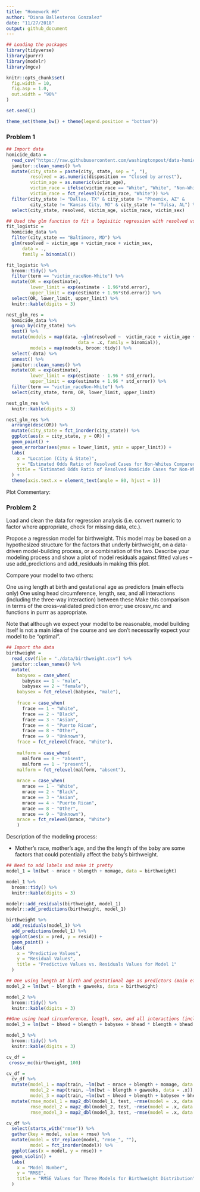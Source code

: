 ```yaml
---
title: "Homework #6"
author: "Diana Ballesteros Gonzalez"
date: "11/27/2018"
output: github_document
---
```


```r
## Loading the packages
library(tidyverse)
library(purrr)
library(modelr)
library(mgcv)

knitr::opts_chunk$set(
  fig.width = 10,
  fig.asp = 1.0,
  out.width = "90%"
)

set.seed(1)

theme_set(theme_bw() + theme(legend.position = "bottom"))
```

### **Problem 1**
```r
## Import data 
homicide_data = 
  read_csv("https://raw.githubusercontent.com/washingtonpost/data-homicides/master/homicide-data.csv") %>% 
  janitor::clean_names() %>% 
  mutate(city_state = paste(city, state, sep = ", "), 
         resolved = as.numeric(disposition == "Closed by arrest"), 
         victim_age = as.numeric(victim_age),
         victim_race = ifelse(victim_race == "White", "White", "Non-White"), 
         victim_race = fct_relevel(victim_race, "White")) %>% 
  filter(city_state != "Dallas, TX" & city_state != "Phoenix, AZ" & 
         city_state != "Kansas City, MO" & city_state != "Tulsa, AL") %>% 
  select(city_state, resolved, victim_age, victim_race, victim_sex)
```

```r
## Used the glm function to fit a logisitic regression with resolved vs unresolved as the outcome and victim age, sex and race (as just defined) as predictors. 
fit_logistic = 
  homicide_data %>% 
  filter(city_state == "Baltimore, MD") %>% 
  glm(resolved ~ victim_age + victim_race + victim_sex, 
      data = ., 
      family = binomial())

fit_logistic %>% 
  broom::tidy() %>% 
  filter(term == "victim_raceNon-White") %>% 
  mutate(OR = exp(estimate), 
         lower_limit = exp(estimate - 1.96*std.error), 
         upper_limit = exp(estimate + 1.96*std.error)) %>%
  select(OR, lower_limit, upper_limit) %>% 
  knitr::kable(digits = 3)
```

```r
nest_glm_res =
  homicide_data %>% 
  group_by(city_state) %>% 
  nest() %>% 
  mutate(models = map(data, ~glm(resolved ~  victim_race + victim_age + victim_sex, 
                           data = .x, family = binomial)),
         models = map(models, broom::tidy)) %>% 
  select(-data) %>% 
  unnest() %>% 
  janitor::clean_names() %>% 
  mutate(OR = exp(estimate), 
         lower_limit = exp(estimate - 1.96 * std_error), 
         upper_limit = exp(estimate + 1.96 * std_error)) %>% 
  filter(term == "victim_raceNon-White") %>% 
  select(city_state, term, OR, lower_limit, upper_limit)

nest_glm_res %>% 
  knitr::kable(digits = 3)

nest_glm_res %>% 
  arrange(desc(OR)) %>% 
  mutate(city_state = fct_inorder(city_state)) %>% 
  ggplot(aes(x = city_state, y = OR)) + 
  geom_point() + 
  geom_errorbar(aes(ymax = lower_limit, ymin = upper_limit)) +
  labs(
    x = "Location (City & State)", 
    y = "Estimated Odds Ratio of Resolved Cases for Non-Whites Compared to Whites", 
    title = "Estimated Odds Ratio of Resolved Homicide Cases for Non-Whites Compared to Whites throughout the United Sates"
  ) +
  theme(axis.text.x = element_text(angle = 80, hjust = 1))
```

Plot Commentary: 

### **Problem 2**
Load and clean the data for regression analysis (i.e. convert numeric to factor where appropriate, check for missing data, etc.).

Propose a regression model for birthweight. This model may be based on a hypothesized structure for the factors that underly birthweight, on a data-driven model-building process, or a combination of the two. Describe your modeling process and show a plot of model residuals against fitted values – use add_predictions and add_residuals in making this plot.

Compare your model to two others:

One using length at birth and gestational age as predictors (main effects only)
One using head circumference, length, sex, and all interactions (including the three-way interaction) between these
Make this comparison in terms of the cross-validated prediction error; use crossv_mc and functions in purrr as appropriate.

Note that although we expect your model to be reasonable, model building itself is not a main idea of the course and we don’t necessarily expect your model to be “optimal”.


```r
## Import the data
birthweight = 
  read_csv(file = "./data/birthweight.csv") %>% 
  janitor::clean_names() %>% 
  mutate(
    babysex = case_when(
      babysex == 1 ~ "male",
      babysex == 2 ~ "female"), 
    babysex = fct_relevel(babysex, "male"), 
    
    frace = case_when(
      frace == 1 ~ "White", 
      frace == 2 ~ "Black", 
      frace == 3 ~ "Asian", 
      frace == 4 ~ "Puerto Rican", 
      frace == 8 ~ "Other", 
      frace == 9 ~ "Unknown"),
    frace = fct_relevel(frace, "White"), 
    
    malform = case_when(
      malform == 0 ~ "absent",
      malform == 1 ~ "present"), 
    malform = fct_relevel(malform, "absent"), 
    
    mrace = case_when(
      mrace == 1 ~ "White", 
      mrace == 2 ~ "Black", 
      mrace == 3 ~ "Asian", 
      mrace == 4 ~ "Puerto Rican", 
      mrace == 8 ~ "Other", 
      mrace == 9 ~ "Unknown"), 
    mrace = fct_relevel(mrace, "White")
    )
```

Description of the modeling process: 

* Mother's race, mother's age, and the the length of the baby are some factors that could potentially affect the baby's birthweight. 
```r
## Need to add labels and make it pretty 
model_1 = lm(bwt ~ mrace + blength + momage, data = birthweight)

model_1 %>% 
  broom::tidy() %>% 
  knitr::kable(digits = 3)

modelr::add_residuals(birthweight, model_1)
modelr::add_predictions(birthweight, model_1)

birthweight %>% 
  add_residuals(model_1) %>%
  add_predictions(model_1) %>% 
  ggplot(aes(x = pred, y = resid)) + 
  geom_point() + 
  labs(
    x = "Predictive Values", 
    y = "Residual Values", 
    title = "Predictive Values vs. Residuals Values for Model 1"
  ) 
```


```r
## One using length at birth and gestational age as predictors (main effects only)
model_2 = lm(bwt ~ blength + gaweeks, data = birthweight) 

model_2 %>% 
  broom::tidy() %>% 
  knitr::kable(digits = 3)

##One using head circumference, length, sex, and all interactions (including the three-way interaction) between these
model_3 = lm(bwt ~ bhead + blength + babysex + bhead * blength + bhead * babysex + blength * babysex + bhead * blength * babysex, data = birthweight)

model_3 %>% 
  broom::tidy() %>% 
  knitr::kable(digits = 3)
```


```r
cv_df =
 crossv_mc(birthweight, 100)

cv_df = 
  cv_df %>% 
  mutate(model_1 = map(train, ~lm(bwt ~ mrace + blength + momage, data = .x)),
         model_2 = map(train, ~lm(bwt ~ blength + gaweeks, data = .x)),
         model_3 = map(train, ~lm(bwt ~ bhead + blength + babysex + bhead * blength + bhead * babysex + blength * babysex + bhead * blength * babysex, data = .x))) %>% 
  mutate(rmse_model_1 = map2_dbl(model_1, test, ~rmse(model = .x, data = .y)),
         rmse_model_2 = map2_dbl(model_2, test, ~rmse(model = .x, data = .y)),
         rmse_model_3 = map2_dbl(model_3, test, ~rmse(model = .x, data = .y)))

cv_df %>% 
  select(starts_with("rmse")) %>% 
  gather(key = model, value = rmse) %>% 
  mutate(model = str_replace(model, "rmse_", ""),
         model = fct_inorder(model)) %>% 
  ggplot(aes(x = model, y = rmse)) + 
  geom_violin() + 
  labs(
    x = "Model Number", 
    y = "RMSE", 
    title = "RMSE Values for Three Models for Birthweight Distribution"
  ) 
```


